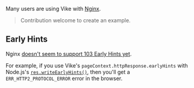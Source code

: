 
Many users are using Vike with [Nginx](https://nginx.org/).

> Contribution welcome to create an example.


## Early Hints

Nginx [doesn't seem to support 103 Early Hints yet](https://github.com/vikejs/vike/issues/1452#issuecomment-1925315908).

For example, if you use Vike's <Link href="/preloading#early-hints">`pageContext.httpResponse.earlyHints`</Link> with Node.js's [`res.writeEarlyHints()`](https://nodejs.org/api/http.html#responsewriteearlyhintshints-callback), then you'll get a `ERR_HTTP2_PROTOCOL_ERROR` error in the browser.
